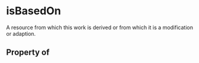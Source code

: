 # isBasedOn

A resource from which this work is derived or from which it is a modification or adaption.

## Property of



